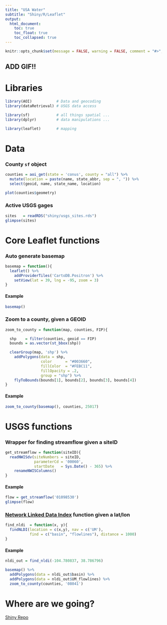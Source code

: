```yaml
---
title: "USA Water"
subtitle: "Shiny/R/Leaflet"
output:
  html_document:
    toc: true
    toc_float: true
    toc_collapsed: true
---
```


```r
knitr::opts_chunk$set(message = FALSE, warning = FALSE, comment = "#>", out.width = "100%")
```

## ADD GIF!!




# Libraries

```r
library(AOI)           # Data and geocoding
library(dataRetrieval) # USGS data access

library(sf)            # all things spatial ...
library(dplyr)         # data manipulations ...

library(leaflet)       # mapping
```

# Data

### County `sf` object 

```r
counties = aoi_get(state = 'conus', county = "all") %>%
  mutate(location = paste(name, state_abbr, sep = ", ")) %>% 
  select(geoid, name, state_name, location)

plot(counties$geometry)
```

### Active USGS gages

```r
sites   = readRDS("shiny/usgs_sites.rds")
glimpse(sites)
```

# Core Leaflet functions

### Auto generate basemap

```r
basemap = function(){
  leaflet() %>%
    addProviderTiles('CartoDB.Positron') %>%
    setView(lat = 39, lng = -95, zoom = 3)
}
```

#### Example 

```r
basemap()
```

### Zoom to a county, given a GEOID

```r
zoom_to_county = function(map, counties, FIP){

  shp    = filter(counties, geoid == FIP)
  bounds = as.vector(st_bbox(shp))

  clearGroup(map, 'shp') %>%
    addPolygons(data = shp,
                color      = "#003660",
                fillColor  = "#FEBC11",
                fillOpacity = .2,
                group = "shp") %>%
    flyToBounds(bounds[1], bounds[2], bounds[3], bounds[4])
}
```

#### Example 

```r
zoom_to_county(basemap(), counties, 25017)
```

# USGS functions

### Wrapper for finding streamflow given a siteID

```r
get_streamflow = function(siteID){
  readNWISdv(siteNumbers = siteID,
             parameterCd = '00060',
             startDate   = Sys.Date() - 365) %>%
    renameNWISColumns()
}
```

#### Example 

```r
flow = get_streamflow('01098530')
glimpse(flow)
```

### [Network Linked Data Index](https://usgs-r.github.io/dataRetrieval/articles/nldi.html) function given a lat/lon

```r
find_nldi  = function(x, y){
  findNLDI(location = c(x,y), nav = c('UM'), 
           find = c("basin", "flowlines"), distance = 1000)
}
```

#### Example 

```r
nldi_out = find_nldi(-104.780837, 38.786796)

basemap() %>% 
  addPolygons(data = nldi_out$basin) %>% 
  addPolygons(data = nldi_out$UM_flowlines) %>%
  zoom_to_county(counties, '08041')
```

# Where are we going?

[Shiny Repo](https://github.com/mikejohnson51/leaflet-intro/tree/master/shiny)
